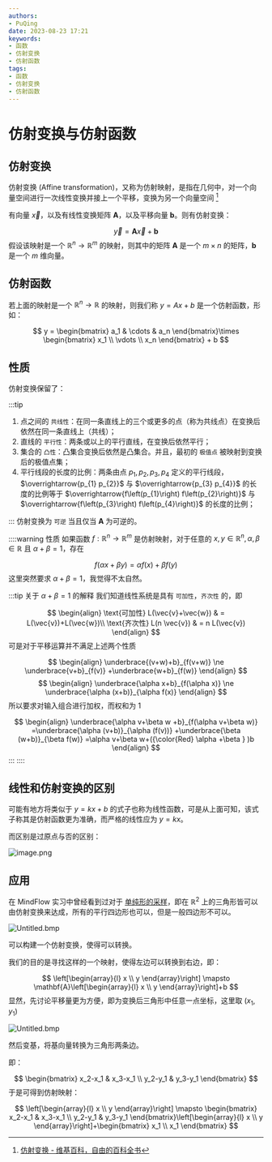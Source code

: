```yaml
---
authors:
- PuQing
date: 2023-08-23 17:21
keywords:
- 函数
- 仿射变换
- 仿射函数
tags:
- 函数
- 仿射变换
- 仿射函数
---
```

# 仿射变换与仿射函数

## 仿射变换

仿射变换 (Affine transformation)，又称为仿射映射，是指在几何中，对一个向量空间进行一次线性变换并接上一个平移，变换为另一个向量空间 [^1]

有向量 $\vec{x}$，以及有线性变换矩阵 $\mathbf{A}$，以及平移向量 $\mathbf{b}$。则有仿射变换：

$$
\vec{y} = \mathbf{A}\vec{x}+\mathbf{b}
$$
假设该映射是一个 $\mathbb{R}^n \to \mathbb{R}^m$ 的映射，则其中的矩阵 $\mathbf{A}$ 是一个 $m\times n$ 的矩阵，$\mathbf{b}$ 是一个 $m$ 维向量。

## 仿射函数

若上面的映射是一个 $\mathbb{R}^n \to \mathbb{R}$ 的映射，则我们称 $y=Ax+b$ 是一个仿射函数，形如：

$$
y = \begin{bmatrix}
a_1  & \cdots  & a_n
\end{bmatrix}\times \begin{bmatrix}
x_1 \\
\vdots  \\
x_n
\end{bmatrix} + b
$$
## 性质

仿射变换保留了：

:::tip

1. 点之间的 `共线性`：在同一条直线上的三个或更多的点（称为共线点）在变换后依然在同一条直线上（共线）；
2. 直线的 `平行性`：两条或以上的平行直线，在变换后依然平行；
3. 集合的 `凸性`：凸集合变换后依然是凸集合。并且，最初的 `极值点` 被映射到变换后的极值点集；
4. 平行线段的长度的比例：两条由点 $p_{1},p_{2},p_{3},p_{4}$ 定义的平行线段，$\overrightarrow{p_{1} p_{2}}$ 与 $\overrightarrow{p_{3} p_{4}}$ 的长度的比例等于 $\overrightarrow{f\left(p_{1}\right) f\left(p_{2}\right)}$ 与 $\overrightarrow{f\left(p_{3}\right) f\left(p_{4}\right)}$ 的长度的比例；

:::
仿射变换为 `可逆` 当且仅当 $\mathbf{A}$ 为可逆的。

::::warning 性质
如果函数 $f:\mathbb{R}^n \to \mathbb{R}^m$ 是仿射映射，对于任意的 $x,y \in \mathbb{R}^n, \alpha,\beta\in \mathbb{R}$ 且 $\alpha+\beta=1$，存在

$$
f(\alpha x+\beta y)=\alpha f(x)+\beta f(y)
$$
这里突然要求 $\alpha+\beta=1$，我觉得不太自然。

:::tip 关于 $\alpha+\beta=1$ 的解释
我们知道线性系统是具有 `可加性`，`齐次性` 的，即

$$
\begin{align}
\text{可加性}  L(\vec{v}+\vec{w}) & = L(\vec{v})+L(\vec{w})\\  
\text{齐次性}  L(n \vec{v}) & = n L(\vec{v}) 
\end{align}
$$
可是对于平移运算并不满足上述两个性质

$$
\begin{align}
\underbrace{(v+w)+b}_{f(v+w)} \ne \underbrace{v+b}_{f(v)} +\underbrace{w+b}_{f(w)}
\end{align}
$$
$$
\begin{align}
\underbrace{\alpha x+b}_{f(\alpha x)} \ne  \underbrace{\alpha (x+b)}_{\alpha f(x)} 
\end{align}
$$
所以要求对输入组合进行加权，而权和为 1

$$
\begin{align}
\underbrace{\alpha v+\beta w +b}_{f(\alpha v+\beta w)} =\underbrace{\alpha (v+b)}_{\alpha (f(v))} +\underbrace{\beta (w+b)}_{\beta f(w)} =\alpha v+\beta w+({\color{Red} \alpha +\beta } )b
\end{align}
$$
:::
::::
## 线性和仿射变换的区别

可能有地方将类似于 $y=kx+b$ 的式子也称为<Highlight>线性函数</Highlight>，可是从上面可知，该式子称其是仿射函数更为准确，而严格的线性应为 $y=kx$。

而区别是过原点与否的区别：

![image.png](https://images.puqing.work/2023/08/24/64e6d1a02d005.png)

## 应用

在 MindFlow 实习中曾经看到过对于 [单纯形的采样](https://gitee.com/mindspore/mindscience/blob/master/MindFlow/mindflow/geometry/shapes/simplex.py#L89-96)，即在 $\mathbb{R}^2$ 上的三角形皆可以由仿射变换来达成，所有的平行四边形也可以，但是一般四边形不可以。

![Untitled.bmp](https://images.puqing.work/2023/08/24/64e6d3afbfa2d.bmp)

可以构建一个仿射变换，使得可以转换。

我们的目的是寻找这样的一个映射，使得左边可以转换到右边，即：

$$
\left[\begin{array}{l}
x \\
y
\end{array}\right] \mapsto \mathbf{A}\left[\begin{array}{l}
x \\
y
\end{array}\right]+b
$$
显然，先讨论平移量更为方便，即为变换后三角形中任意一点坐标，这里取 $(x_{1},y_{1})$

![Untitled.bmp](https://images.puqing.work/2023/08/24/64e6d55d5bc63.bmp)

然后变基，将基向量转换为三角形两条边。

即：

$$
\begin{bmatrix}
x_2-x_1  & x_3-x_1 \\
y_2-y_1  & y_3-y_1
\end{bmatrix}
$$
于是可得到仿射映射：

$$
\left[\begin{array}{l}
x \\
y
\end{array}\right] \mapsto \begin{bmatrix}
x_2-x_1 & x_3-x_1  \\
y_2-y_1 & y_3-y_1
\end{bmatrix}\left[\begin{array}{l}
x \\
y
\end{array}\right]+\begin{bmatrix}
x_1 \\
x_1
\end{bmatrix}
$$
[^1]:[仿射变换 - 维基百科，自由的百科全书](https://zh.wikipedia.org/zh-hans/%E4%BB%BF%E5%B0%84%E5%8F%98%E6%8D%A2)
